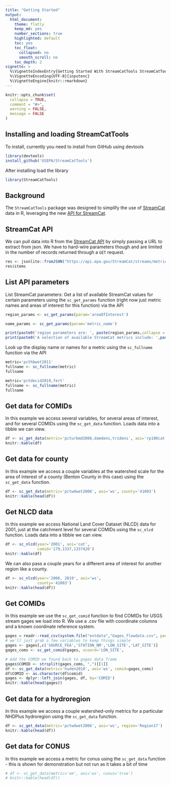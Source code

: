 ```yaml
---
title: "Getting Started"
output: 
  html_document:
    theme: flatly
    keep_md: yes
    number_sections: true
    highlighted: default 
    toc: yes
    toc_float:
      collapsed: no
      smooth_scroll: no
    toc_depth: 2
vignette: >
  %\VignetteIndexEntry{Getting Started With StreamCatTools StreamCatTools}
  %\VignetteEncoding{UTF-8}{inputenc}
  %\VignetteEngine{knitr::rmarkdown}
---
```


```r
knitr::opts_chunk$set(
  collapse = TRUE,
  comment = "#>", 
  warning = FALSE, 
  message = FALSE
)
```

## Installing and loading StreamCatTools
To install, currently you need to install from GitHub using devtools
```r
library(devtools)
install_github('USEPA/StreamCatTools')
```

After installing load the library
```r
library(StreamCatTools)
```

## Background
The `StreamCatTools` package was designed to simplify the use of [StreamCat](https://www.epa.gov/national-aquatic-resource-surveys/streamcat-dataset) data in R, leveraging the new [API for StreamCat](https://intranet.ord.epa.gov/sswr/streamcat-web-tools). 

## StreamCat API
We can  pull data into R from the [StreamCat API](https://usepa.github.io/StreamCatWebServices_Public/#/) by simply passing a URL to extract from json.  We have to hard-wire parameters though and are limited in the number of records returned through a `GET` request.
```r
res <- jsonlite::fromJSON("https://api.epa.gov/StreamCat/streams/metrics?name=fert&areaOfInterest=cat&comid=179")
res$items
```

## List API parameters
List StreamCat parameters: Get a list of available StreamCat values for certain parameters using the `sc_get_params` function (right now just metric names and areas of interest for this function) via the API
```r
region_params <- sc_get_params(param='areaOfInterest')

name_params <- sc_get_params(param='metric_name')

print(paste0('region parameters are: ', paste(region_params,collapse = ', ')))
print(paste0('A selection of available StreamCat metrics include: ',paste(name_params[1:10],collapse = ', ')))
```

Look up the display name or names for a metric using the `sc_fullname` function via the API
```r
metric='pcthbwet2011'
fullname <- sc_fullname(metric)
fullname
```

```r
metric='pctdecid2019,fert'
fullname <- sc_fullname(metric)
fullname
```

## Get data for COMIDs
In this example we access several variables, for several areas of interest, and for several COMIDs using the `sc_get_data` function.  Loads data into a tibble we can view.
```r
df <- sc_get_data(metric='pcturbmd2006,damdens,tridens', aoi='rp100cat,cat,ws', comid='179,1337,1337420')
knitr::kable(df)
```

## Get data for county
In this example we access a couple variables at the watershed scale for the area of interest of a county (Benton County in this case) using the `sc_get_data` function. 
```r
df <- sc_get_data(metric='pctwdwet2006', aoi='ws', county='41003')
knitr::kable(head(df))
```

## Get NLCD data
In this example we access National Land Cover Dataset (NLCD) data for 2001, just at the catchment level for several COMIDs using the `sc_nlcd` function.  Loads data into a tibble we can view.
```r
df <- sc_nlcd(year='2001', aoi='cat',
              comid='179,1337,1337420')
knitr::kable(df)
```

We can also pass a couple years for a different area of interest for another region like a county.
```r
df <- sc_nlcd(year='2006, 2019', aoi='ws',
              county='41003')
knitr::kable(head(df))
```

## Get COMIDs
In this example we use the `sc_get_comid` function to find COMIDs for USGS stream gages we load into R. We use a .csv file with coordinate columns and a known coordinate reference system.
```r
gages = readr::read_csv(system.file("extdata","Gages_flowdata.csv", package = "StreamCatTools"),show_col_types = FALSE)
# we'll just grab a few variables to keep things simple
gages <- gages[,c('SOURCE_FEA','STATION_NM','LON_SITE','LAT_SITE')]
gages_coms <- sc_get_comid(gages, xcoord='LON_SITE',                   ycoord='LAT_SITE', crsys=4269)

# Add the COMID we found back to gages data frame
gages$COMID <- strsplit(gages_coms, ",")[[1]]
df <- sc_get_data(metric='huden2010', aoi='ws', comid=gages_coms)
df$COMID <- as.character(df$comid)
gages <- dplyr::left_join(gages, df, by='COMID')
knitr::kable(head(gages))
```

## Get data for a hydroregion
In this example we access a couple watershed-only metrics for a particular NHDPlus hydroregion using the `sc_get_data` function.
```r
df <- sc_get_data(metric='pctwdwet2006', aoi='ws', region='Region17')
knitr::kable(head(df))
```

## Get data for CONUS
In this example we access a metric for conus using the `sc_get_data` function - this is shown for demonstration but not run as it takes a bit of time
```r
# df <- sc_get_data(metric='om', aoi='ws', conus='true')
# knitr::kable(head(df))
```

